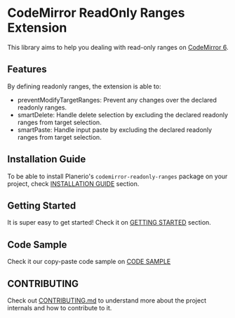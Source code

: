 
<Meta title="0. Introduction" />

# CodeMirror ReadOnly Ranges Extension

This library aims to help you dealing with read-only ranges on [CodeMirror 6](https://codemirror.net/6/).

## Features

By defining readonly ranges, the extension is able to:
 - preventModifyTargetRanges: Prevent any changes over the declared readonly ranges.
 - smartDelete: Handle delete selection by excluding the declared readonly ranges from target selection.
 - smartPaste: Handle input paste by excluding the declared readonly ranges from target selection.

## Installation Guide

To be able to install Planerio's `codemirror-readonly-ranges` package on your project, check [INSTALLATION GUIDE](?path=/docs/1-installation--page) section.

## Getting Started

It is super easy to get started! Check it on [GETTING STARTED](?path=/docs/2-getting-started--page) section.

## Code Sample

Check it our copy-paste code sample on [CODE SAMPLE](?path=/docs/3-code-sample--react-sample)

## CONTRIBUTING

Check out [CONTRIBUTING.md](?path=/docs/4-contributing--page) to understand more about the project internals and how to contribute to it.